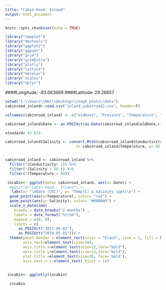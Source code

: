 ---
title: "Cabin Road- Inland"
output: html_document
---

```{r setup, include=FALSE}
knitr::opts_chunk$set(echo = TRUE)

library("cowplot")
library("devtools")
library("ggplot2")
library("ggpubr")
library("grid")
library("gridExtra")
library("plotly")
library("lattice")
library("marelac")
library("scales")
library("dplyr")
```

####Longitude:  -83.063669
####Latitude:    29.26657


```{r, include=FALSE, warning=FALSE, message=FALSE }

setwd("C:\\Users\\Mel\\Desktop\\steph_plots\\data")
cabinroad_inland<-read.csv("inland_cabinroad2.csv", header=T)

colnames(cabinroad_inland) <- c("oldDate", "Pressure", "Temperature", "Conductivity")

cabinroad_inland$Date <- as.POSIXct(as.Date(cabinroad_inland$oldDate,origin= "1899-12-30"))

standard= 42.914

cabinroad_inland$Salinity <- convert_RtoS(cabinroad_inland$Conductivity/standard, 
                                t= cabinroad_inland$Temperature, p= 0)


cabinroad_inland <- cabinroad_inland %>% 
  filter(!(Conductivity< 1)) %>% 
  filter(!(Salinity > 40 )) %>% 
  filter(!(Temperature > 40))

```

```{r include=FALSE, message=FALSE, warning=FALSE}
 incabin<- ggplot(data= cabinroad_inland, aes(x= Date)) +
  #ggtitle("Cabin Road - Inland") +
   labs(x= "\nDate (UTC)", y= "Temp(C) & Salinity (ppt)\n") +
  geom_point(aes(y=Temperature), color= "red") +
  geom_point(aes(y= Salinity), color= "#000000") +
  scale_x_datetime(
    breaks = date_breaks("2 months") ,
    labels = date_format("%Y/%m"),
    expand = c(0, 0),
    limits = c(
      as.POSIXct("2017-06-01"),
      as.POSIXct("2019-05-01"))) +
  theme(panel.border = element_rect(color = "black", size = 1, fill = NA, linetype="solid"),
        axis.text=element_text(size=10),
        axis.title.x=element_text(size=12,face="bold"),
        axis.title.y=element_text(size=12,face="bold"),
        plot.title =element_text(size=20, face='bold'),
        axis.text.x = element_text( hjust = 1))
  
  
 incabin<- ggplotly(incabin)
```

```{r finalplot, echo=FALSE, fig.width=8,fig.height=6, warning= FALSE,  message=FALSE}
  
  incabin
  ```

